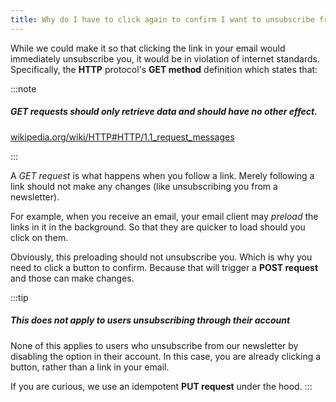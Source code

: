 ```yaml
---
title: Why do I have to click again to confirm I want to unsubscribe from the newsletter?
---
```


While we could make it so that clicking the link in your
email would immediately unsubscribe you, it would be in violation of internet standards.
Specifically, the **HTTP** protocol's **GET method** definition which states that:

:::note

<h5>GET requests should only retrieve data and should have no other effect.</h5>

[wikipedia.org/wiki/HTTP#HTTP/1.1_request_messages](https://en.wikipedia.org/wiki/HTTP#HTTP/1.1_request_messages)

:::

A _GET request_ is what happens when you follow a link. Merely following a link
should not make any changes (like unsubscribing you from a newsletter).

For example, when you receive an email, your email client
may _preload_ the links in it in the background. So that they are quicker to
load should you click on them.

Obviously, this preloading should not unsubscribe you. Which is why
you need to click a button to confirm. Because that will trigger a **POST request**
and those can make changes.

:::tip

##### This does not apply to users unsubscribing through their account

None of this applies to users who unsubscribe from our newsletter by disabling the
option in their account. In this case, you are already clicking a button, rather
than a link in your email.

If you are curious, we use an idempotent **PUT request** under the hood.
:::
